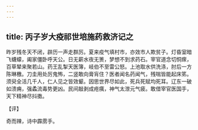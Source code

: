 ```yaml
---
---
---
```

title: 丙子岁大疫祁世培施药救济记之
---







昨岁残冬天不闭，辟历一声走群厉。夏来疫气填村市，亦效市人欺贫子。灯昏室暗飞蠛蠓，阖家僵卧呼天公。日无薪水夜无箦，梦想不到求药石。宰官道念切恫瘝，百草辇来聚若山。药王乱掣天医簿，岐伯不至雷公怒。上池取水供洗涤，肘后一方陈琳檄。刀圭用处厉鬼怖，二竖敢向膏肓住？医者闻名药闻气，残喘皆能起床笫。须臾全活几千人，仁人见之皆效颦。因思世界尽如此，死兵死赋均死耳。辽东一破如溃痈，强蟊流毒势更凶。民间敲剥成疮痍，神气太泄元气疲。敢借宰官医国手，天下精神尽抖擞。

【评】

奇而辣，诗中霹雳手。